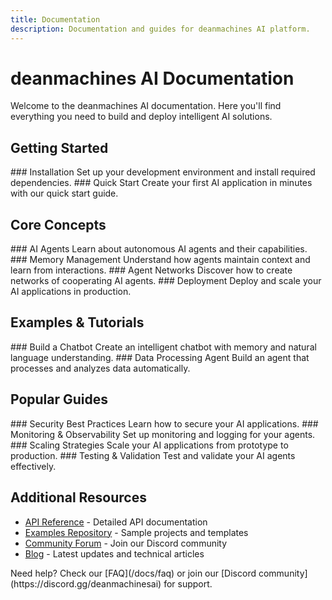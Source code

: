 ```yaml
---
title: Documentation
description: Documentation and guides for deanmachines AI platform.
---
```


# deanmachines AI Documentation

Welcome to the deanmachines AI documentation. Here you'll find everything you need to build and deploy intelligent AI solutions.

## Getting Started

<div className="grid sm:grid-cols-2 gap-4 mt-6">

<Card href="/docs/getting-started/installation">
  ### Installation
  Set up your development environment and install required dependencies.
</Card>

<Card href="/docs/getting-started/quick-start">
  ### Quick Start
  Create your first AI application in minutes with our quick start guide.
</Card>

</div>

## Core Concepts

<div className="grid sm:grid-cols-2 gap-4 mt-6">

<Card href="/docs/core-concepts/agents">
  ### AI Agents
  Learn about autonomous AI agents and their capabilities.
</Card>

<Card href="/docs/core-concepts/memory">
  ### Memory Management
  Understand how agents maintain context and learn from interactions.
</Card>

<Card href="/docs/core-concepts/agent-networks">
  ### Agent Networks
  Discover how to create networks of cooperating AI agents.
</Card>

<Card href="/docs/core-concepts/deployment">
  ### Deployment
  Deploy and scale your AI applications in production.
</Card>

</div>

## Examples & Tutorials

<div className="grid sm:grid-cols-2 gap-4 mt-6">

<Card href="/docs/examples/chatbot">
  ### Build a Chatbot
  Create an intelligent chatbot with memory and natural language understanding.
</Card>

<Card href="/docs/examples/data-processor">
  ### Data Processing Agent
  Build an agent that processes and analyzes data automatically.
</Card>

</div>

## Popular Guides

<div className="grid sm:grid-cols-2 gap-4 mt-6">

<Card href="/docs/guides/security">
  ### Security Best Practices
  Learn how to secure your AI applications.
</Card>

<Card href="/docs/guides/monitoring">
  ### Monitoring & Observability
  Set up monitoring and logging for your agents.
</Card>

<Card href="/docs/guides/scaling">
  ### Scaling Strategies
  Scale your AI applications from prototype to production.
</Card>

<Card href="/docs/guides/testing">
  ### Testing & Validation
  Test and validate your AI agents effectively.
</Card>

</div>

## Additional Resources

- [API Reference](/docs/api) - Detailed API documentation
- [Examples Repository](https://github.com/deanmachines/examples) - Sample projects and templates
- [Community Forum](https://discord.gg/deanmachinesai) - Join our Discord community
- [Blog](/blog) - Latest updates and technical articles

<Callout type="info">
  Need help? Check our [FAQ](/docs/faq) or join our [Discord community](https://discord.gg/deanmachinesai) for support.
</Callout>
